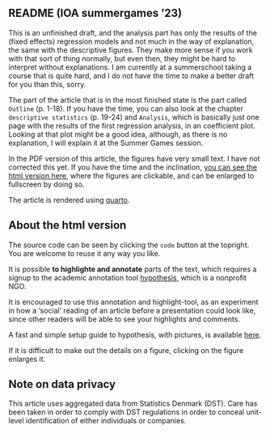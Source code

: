 
## README (IOA summergames '23) {.unnumbered}


This is an unfinished draft, and the analysis part has only the results of the (fixed effects) regression models and not much in the way of explanation, the same with the descriptive figures. They make more sense if you work with that sort of thing normally, but even then, they might be hard to interpret without explanations. I am currently at a summerschool taking a course that is quite hard, and I do not have the time to make a better draft for you than this, sorry.


The part of the article that is in the most finished state is the part called `Outline` (p. 1-18). If you have the time, you can also look at the chapter `descriptive statistics` (p. 19-24) and `Analysis`, which is basically just one page with the results of the first regression analysis, in an coefficient plot. Looking at that plot might be a good idea, although, as there is no explanation, I will explain it at the Summer Games session.

In the PDF version of this article, the figures have very small text. I have not corrected this yet. If you have the time and the inclination, [you can see the html version here](https://emilbebri-phd-article-intraorg.netlify.app/), where the figures are clickable, and can be enlarged to fullscreen by doing so.


The article is rendered using [quarto](https://quarto.org/).


## About the html version

The source code can be seen by clicking the `code` button at the topright. You are welcome to reuse it any way you like.

It is possible **to highlighte and annotate** parts of the text, which requires a signup to the academic annotation tool [hypothesis](https://quarto.org/), which is a nonprofit NGO. 

It is encouraged to use this annotation and highlight-tool, as an experiment in how a 'social' reading of an article before a presentation could look like, since other readers will be able to see your highlights and comments. 

A fast and simple setup guide to hypothesis, with pictures, is available [here](https://teaching.lfhanley.net/english528fall22/how-to-annotate/).

If it is difficult to make out the details on a figure, clicking on the figure enlarges it.

## Note on data privacy {.unnumbered}

This article uses aggregated data from Statistics Denmark (DST). Care has been taken in order to comply with DST regulations in order to conceal unit-level identification of either individuals or companies.


<!-- This has several practical consequens - One of them being that scatterpoints, showing individuals or companies, will not be used. Instead, [hexagonal plots are used](https://ggplot2.tidyverse.org/reference/geom_hex.html). -->



